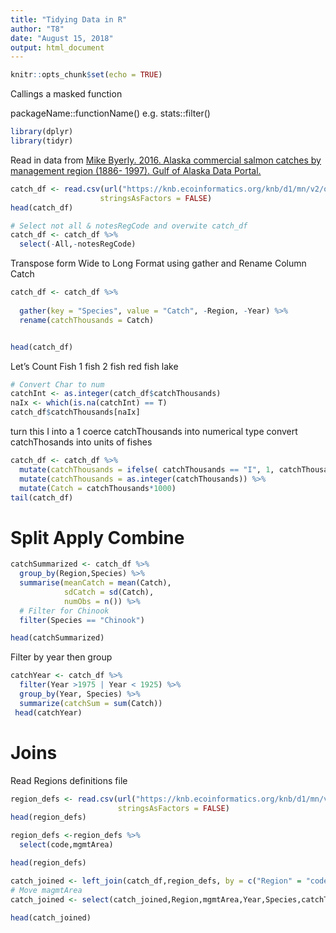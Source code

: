 ```yaml
---
title: "Tidying Data in R"
author: "T8"
date: "August 15, 2018"
output: html_document
---
```


```r
knitr::opts_chunk$set(echo = TRUE)
```

Callings a masked function

packageName::functionName()
e.g.
stats::filter()

```r
library(dplyr)
library(tidyr)
```

Read in data from [Mike Byerly. 2016. Alaska commercial salmon catches by management region (1886- 1997). Gulf of Alaska Data Portal.](https://knb.ecoinformatics.org/#view/df35b.304.2)

```r
catch_df <- read.csv(url("https://knb.ecoinformatics.org/knb/d1/mn/v2/object/df35b.302.1", method = "libcurl"),
                    stringsAsFactors = FALSE)
head(catch_df)
```

```r
# Select not all & notesRegCode and overwite catch_df
catch_df <- catch_df %>% 
  select(-All,-notesRegCode)
```

Transpose form Wide to Long Format using gather and Rename Column Catch

```r
catch_df <- catch_df %>% 
  
  gather(key = "Species", value = "Catch", -Region, -Year) %>% 
  rename(catchThousands = Catch)


head(catch_df)
```

Let's Count Fish
1 fish 2 fish red fish lake
```r
# Convert Char to num
catchInt <- as.integer(catch_df$catchThousands)
naIx <- which(is.na(catchInt) == T)
catch_df$catchThousands[naIx]
```
turn this I into a 1 
coerce catchThousands into numerical type
convert catchThosands into units of fishes

```r
catch_df <- catch_df %>% 
  mutate(catchThousands = ifelse( catchThousands == "I", 1, catchThousands)) %>% 
  mutate(catchThousands = as.integer(catchThousands)) %>% 
  mutate(Catch = catchThousands*1000)
tail(catch_df)
```
# Split Apply Combine

```r
catchSummarized <- catch_df %>% 
  group_by(Region,Species) %>% 
  summarise(meanCatch = mean(Catch),
            sdCatch = sd(Catch),
            numObs = n()) %>%
  # Filter for Chinook
  filter(Species == "Chinook")

head(catchSummarized)
```
Filter by year then group
```r
catchYear <- catch_df %>% 
  filter(Year >1975 | Year < 1925) %>% 
  group_by(Year, Species) %>% 
  summarize(catchSum = sum(Catch))
 head(catchYear)
```
# Joins

Read Regions definitions file
```r
region_defs <- read.csv(url("https://knb.ecoinformatics.org/knb/d1/mn/v2/object/df35b.303.1", method = "libcurl"),
                        stringsAsFactors = FALSE)
head(region_defs)


```

```r
region_defs <-region_defs %>% 
  select(code,mgmtArea)

head(region_defs)

```
```r
catch_joined <- left_join(catch_df,region_defs, by = c("Region" = "code"))
# Move magmtArea 
catch_joined <- select(catch_joined,Region,mgmtArea,Year,Species,catchThousands,Catch)

head(catch_joined)
```


